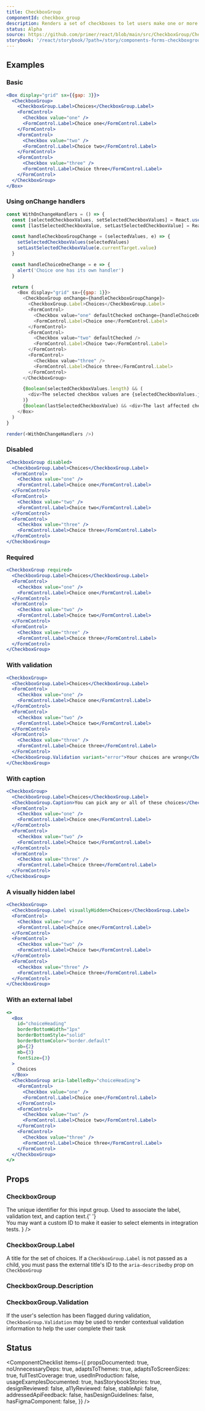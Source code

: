 ```yaml
---
title: CheckboxGroup
componentId: checkbox_group
description: Renders a set of checkboxes to let users make one or more selections from a short list of options
status: Alpha
source: https://github.com/primer/react/blob/main/src/CheckboxGroup/CheckboxGroup.tsx
storybook: '/react/storybook/?path=/story/components-forms-checkboxgroup-examples'
---
```



## Examples

### Basic

```jsx live
<Box display="grid" sx={{gap: 3}}>
  <CheckboxGroup>
    <CheckboxGroup.Label>Choices</CheckboxGroup.Label>
    <FormControl>
      <Checkbox value="one" />
      <FormControl.Label>Choice one</FormControl.Label>
    </FormControl>
    <FormControl>
      <Checkbox value="two" />
      <FormControl.Label>Choice two</FormControl.Label>
    </FormControl>
    <FormControl>
      <Checkbox value="three" />
      <FormControl.Label>Choice three</FormControl.Label>
    </FormControl>
  </CheckboxGroup>
</Box>
```

### Using onChange handlers

```javascript live noinline
const WithOnChangeHandlers = () => {
  const [selectedCheckboxValues, setSelectedCheckboxValues] = React.useState(['one', 'two'])
  const [lastSelectedCheckboxValue, setLastSelectedCheckboxValue] = React.useState()

  const handleCheckboxGroupChange = (selectedValues, e) => {
    setSelectedCheckboxValues(selectedValues)
    setLastSelectedCheckboxValue(e.currentTarget.value)
  }

  const handleChoiceOneChange = e => {
    alert('Choice one has its own handler')
  }

  return (
    <Box display="grid" sx={{gap: 1}}>
      <CheckboxGroup onChange={handleCheckboxGroupChange}>
        <CheckboxGroup.Label>Choices</CheckboxGroup.Label>
        <FormControl>
          <Checkbox value="one" defaultChecked onChange={handleChoiceOneChange} />
          <FormControl.Label>Choice one</FormControl.Label>
        </FormControl>
        <FormControl>
          <Checkbox value="two" defaultChecked />
          <FormControl.Label>Choice two</FormControl.Label>
        </FormControl>
        <FormControl>
          <Checkbox value="three" />
          <FormControl.Label>Choice three</FormControl.Label>
        </FormControl>
      </CheckboxGroup>

      {Boolean(selectedCheckboxValues.length) && (
        <div>The selected checkbox values are {selectedCheckboxValues.join(', ')}</div>
      )}
      {Boolean(lastSelectedCheckboxValue) && <div>The last affected checkbox value is {lastSelectedCheckboxValue}</div>}
    </Box>
  )
}

render(<WithOnChangeHandlers />)
```

### Disabled

```jsx live
<CheckboxGroup disabled>
  <CheckboxGroup.Label>Choices</CheckboxGroup.Label>
  <FormControl>
    <Checkbox value="one" />
    <FormControl.Label>Choice one</FormControl.Label>
  </FormControl>
  <FormControl>
    <Checkbox value="two" />
    <FormControl.Label>Choice two</FormControl.Label>
  </FormControl>
  <FormControl>
    <Checkbox value="three" />
    <FormControl.Label>Choice three</FormControl.Label>
  </FormControl>
</CheckboxGroup>
```

### Required

```jsx live
<CheckboxGroup required>
  <CheckboxGroup.Label>Choices</CheckboxGroup.Label>
  <FormControl>
    <Checkbox value="one" />
    <FormControl.Label>Choice one</FormControl.Label>
  </FormControl>
  <FormControl>
    <Checkbox value="two" />
    <FormControl.Label>Choice two</FormControl.Label>
  </FormControl>
  <FormControl>
    <Checkbox value="three" />
    <FormControl.Label>Choice three</FormControl.Label>
  </FormControl>
</CheckboxGroup>
```

### With validation

```jsx live
<CheckboxGroup>
  <CheckboxGroup.Label>Choices</CheckboxGroup.Label>
  <FormControl>
    <Checkbox value="one" />
    <FormControl.Label>Choice one</FormControl.Label>
  </FormControl>
  <FormControl>
    <Checkbox value="two" />
    <FormControl.Label>Choice two</FormControl.Label>
  </FormControl>
  <FormControl>
    <Checkbox value="three" />
    <FormControl.Label>Choice three</FormControl.Label>
  </FormControl>
  <CheckboxGroup.Validation variant="error">Your choices are wrong</CheckboxGroup.Validation>
</CheckboxGroup>
```

### With caption

```jsx live
<CheckboxGroup>
  <CheckboxGroup.Label>Choices</CheckboxGroup.Label>
  <CheckboxGroup.Caption>You can pick any or all of these choices</CheckboxGroup.Caption>
  <FormControl>
    <Checkbox value="one" />
    <FormControl.Label>Choice one</FormControl.Label>
  </FormControl>
  <FormControl>
    <Checkbox value="two" />
    <FormControl.Label>Choice two</FormControl.Label>
  </FormControl>
  <FormControl>
    <Checkbox value="three" />
    <FormControl.Label>Choice three</FormControl.Label>
  </FormControl>
</CheckboxGroup>
```

### A visually hidden label

```jsx live
<CheckboxGroup>
  <CheckboxGroup.Label visuallyHidden>Choices</CheckboxGroup.Label>
  <FormControl>
    <Checkbox value="one" />
    <FormControl.Label>Choice one</FormControl.Label>
  </FormControl>
  <FormControl>
    <Checkbox value="two" />
    <FormControl.Label>Choice two</FormControl.Label>
  </FormControl>
  <FormControl>
    <Checkbox value="three" />
    <FormControl.Label>Choice three</FormControl.Label>
  </FormControl>
</CheckboxGroup>
```

### With an external label

```jsx live
<>
  <Box
    id="choiceHeading"
    borderBottomWidth="1px"
    borderBottomStyle="solid"
    borderBottomColor="border.default"
    pb={2}
    mb={3}
    fontSize={3}
  >
    Choices
  </Box>
  <CheckboxGroup aria-labelledby="choiceHeading">
    <FormControl>
      <Checkbox value="one" />
      <FormControl.Label>Choice one</FormControl.Label>
    </FormControl>
    <FormControl>
      <Checkbox value="two" />
      <FormControl.Label>Choice two</FormControl.Label>
    </FormControl>
    <FormControl>
      <Checkbox value="three" />
      <FormControl.Label>Choice three</FormControl.Label>
    </FormControl>
  </CheckboxGroup>
</>
```

## Props

### CheckboxGroup

<PropsTable>
  <PropsTableRow
    name="aria-labelledby"
    type="string"
    description="Used when associating the input group with a label other than CheckboxGroup.Label"
  />
  <PropsTableRow
    name="children"
    type="CheckboxGroup.Label | CheckboxGroup.Caption | CheckboxGroup.Validation | FormControl"
    required
  />
  <PropsTableRow
    name="disabled"
    type="boolean"
    defaultValue="false"
    description="Whether the input group allows user input"
  />
  <PropsTableRow
    name="id"
    type="string"
    defaultValue="a generated string"
    description={
      <span>
        The unique identifier for this input group. Used to associate the label, validation text, and caption text.{' '}
        <br /> You may want a custom ID to make it easier to select elements in integration tests.
      </span>
    }
  />
  <PropsTableRow
    name="onChange"
    type="(selected: string[], e?: ChangeEvent<HTMLInputElement>) => void"
    description="An onChange handler that gets called when the selection changes"
  />
  <PropsTableRow
    name="required"
    type="boolean"
    defaultValue="false"
    description="If true, the user must make a selection before the owning form can be submitted"
  />
  <PropsTableSxRow />
</PropsTable>

### CheckboxGroup.Label

A title for the set of choices. If a `CheckboxGroup.Label` is not passed as a child, you must pass the external title's ID to the `aria-describedby` prop on `CheckboxGroup`

<PropsTable>
  <PropsTableRow
    name="visuallyHidden"
    type="boolean"
    defaultValue="false"
    description="If true, the fieldset legend will be visually hidden"
  />
  <PropsTableSxRow />
</PropsTable>

### CheckboxGroup.Description

<PropsTable>
  <PropsTableRow name="children" type="React.ReactNode" description="The caption content" />
  <PropsTableSxRow />
</PropsTable>

### CheckboxGroup.Validation

If the user's selection has been flagged during validation, `CheckboxGroup.Validation` may be used to render contextual validation information to help the user complete their task

<PropsTable>
  <PropsTableRow name="children" type="React.ReactNode" description="The validation message" />
  <PropsTableRow
    required
    name="variant"
    type="'error' | 'success' | 'warning'"
    description="Changes the visual style to match the validation status"
  />
  <PropsTableSxRow />
</PropsTable>

## Status

<ComponentChecklist
  items={{
    propsDocumented: true,
    noUnnecessaryDeps: true,
    adaptsToThemes: true,
    adaptsToScreenSizes: true,
    fullTestCoverage: true,
    usedInProduction: false,
    usageExamplesDocumented: true,
    hasStorybookStories: true,
    designReviewed: false,
    a11yReviewed: false,
    stableApi: false,
    addressedApiFeedback: false,
    hasDesignGuidelines: false,
    hasFigmaComponent: false,
  }}
/>
